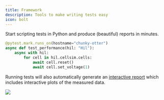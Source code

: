 ```yaml
---
title: Framework
description: Tools to make writing tests easy
icon: bolt
---
```


Start scripting tests in Python and produce (beautiful) reports in minutes.

```python
@pytest.mark.runs_on(hostname="chunky-otter")
async def test_performance(hil: "Hil"):
    async with hil:
        for cell in hil.cellsim.cells:
            await cell.reset()
            await cell.set_voltage(1)
```

Running tests will also automatically generate an [interactive report](/assets/hil/test-report/test-report.html) which includes interactive plots of the measured data.

![](./images/test-report-snapshot.png)

